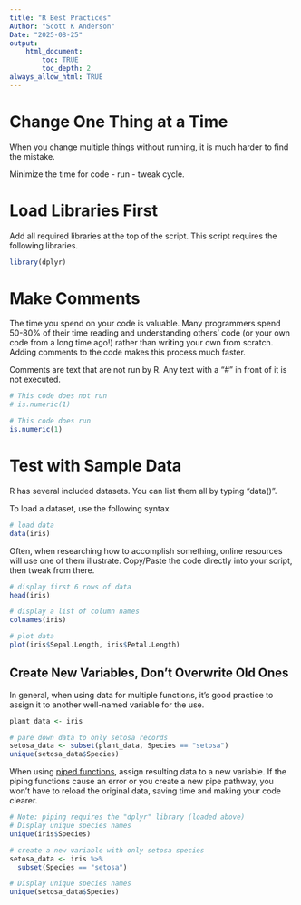 ```yaml
---
title: "R Best Practices"
Author: "Scott K Anderson"
Date: "2025-08-25"
output:
    html_document:
        toc: TRUE
        toc_depth: 2
always_allow_html: TRUE
---
```


# Change One Thing at a Time
When you change multiple things without running, it is much harder to find the mistake.

Minimize the time for code - run - tweak cycle.

# Load Libraries First

Add all required libraries at the top of the script. This script requires the following libraries.

```r
library(dplyr)
```
# Make Comments
The time you spend on your code is valuable. Many programmers spend 50-80% of their time reading and understanding others' code (or your own code from a long time ago!) rather than writing your own from scratch. Adding comments to the code makes this process much faster.

Comments are text that are not run by R. Any text with a "#" in front of it is not executed.

```r
# This code does not run
# is.numeric(1)

# This code does run
is.numeric(1)
```

# Test with Sample Data
R has several included datasets. You can list them all by typing "data()".

To load a dataset, use the following syntax

```r
# load data
data(iris)
```

Often, when researching how to accomplish something, online resources will use one of them illustrate. Copy/Paste the code directly into your script, then tweak from there.

```r
# display first 6 rows of data
head(iris)

# display a list of column names
colnames(iris)

# plot data
plot(iris$Sepal.Length, iris$Petal.Length)
```

## Create New Variables, Don't Overwrite Old Ones

In general, when using data for multiple functions, it's good practice to assign it to another well-named variable for the use.

```r
plant_data <- iris

# pare down data to only setosa records
setosa_data <- subset(plant_data, Species == "setosa")
unique(setosa_data$Species)
```

When using [piped functions](https://r4ds.had.co.nz/pipes.html), assign resulting data to a new variable. If the piping functions cause an error or you create a new pipe pathway, you won't have to reload the original data, saving time and making your code clearer.

```r
# Note: piping requires the "dplyr" library (loaded above)
# Display unique species names
unique(iris$Species)

# create a new variable with only setosa species
setosa_data <- iris %>%
  subset(Species == "setosa")

# Display unique species names
unique(setosa_data$Species)
```
